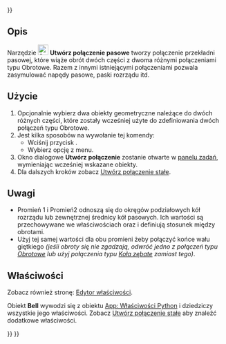 <languages/>

{{UnfinishedDocu{{#translation:}}}}

{{Docnav/pl
|[[Assembly_CreateJointGears/pl|Utwórz połączenie kół zębatych]]
|[[Assembly_Preferences/pl|Ustawienia]]
|[[Assembly_Workbench/pl|środowisko pracy Złożenie]]
|IconL=Assembly_CreateJointGears.svg
|IconR=
|IconC=Workbench_Assembly.svg
}}

<div class="mw-translate-fuzzy">
{{GuiCommand/pl
|Name=Assembly CreateJointBelt
|Name/pl=Złożenie Utwórz połączenie pasowe
|MenuLocation=Złożenie → Utwórz połączenie przekładni zębatej/pasowej → Utwórz połączenie pasowe
|Workbenches=[[Assembly_Workbench/pl|Złożenie]]
|Shortcut=
|Version=1.0
|SeeAlso=
}}
</div>

<span id="Description"></span>
==Opis==

Narzędzie [[Image:Assembly_CreateJointBelt.svg|24px]] '''Utwórz połączenie pasowe''' tworzy połączenie przekładni pasowej, które wiąże obrót dwóch części z dwoma różnymi połączeniami typu Obrotowe. Razem z innymi istniejącymi połączeniami pozwala zasymulować napędy pasowe, paski rozrządu itd.

<span id="Usage"></span>
==Użycie==

<div class="mw-translate-fuzzy">
# Opcjonalnie wybierz dwa obiekty geometryczne należące do dwóch różnych części, które zostały wcześniej użyte do zdefiniowania dwóch połączeń typu Obrotowe.
# Jest kilka sposobów na wywołanie tej komendy:
#* Wciśnij przycisk {{Button|[[Image:Assembly_CreateJointBelt.svg|16px]] [[Assembly_CreateJointBelt/pl|Utwórz połączenie pasowe]]}}.
#* Wybierz opcję {{MenuCommand|Złożenie → Utwórz połączenie przekładni zębatej / pasowej → [[Image:Assembly_CreateJointBelt.svg|16px]] Utwórz połączenie pasowe}} z menu.
# Okno dialogowe '''Utwórz połączenie''' zostanie otwarte w [[Task_panel/pl|panelu zadań]], wymieniając wcześniej wskazane obiekty.
# Dla dalszych kroków zobacz [[Assembly_CreateJointFixed/pl#Użycie|Utwórz połączenie stałe]].
</div>

<span id="Notes"></span>
==Uwagi==

* Promień 1 i Promień2 odnoszą się do okręgów podziałowych kół rozrządu lub zewnętrznej średnicy kół pasowych. Ich wartości są przechowywane we właściwościach {{PropertyData|Distance}} oraz {{PropertyData|Distance2}} i definiują stosunek między obrotami.
* Użyj tej samej wartości dla obu promieni żeby połączyć końce wału giętkiego ''(jeśli obroty się nie zgadzają, odwróć jedno z połączeń typu [[Assembly_CreateJointRevolute/pl|Obrotowe]] lub użyj połączenia typu [[Assembly_CreateJointGears/pl|Koła zębate]] zamiast tego)''.

<span id="Properties"></span>
==Właściwości==

Zobacz również stronę: [[Property_editor/pl|Edytor właściwości]].

Obiekt '''Bell''' wywodzi się z obiektu [[App_FeaturePython/pl|App: Właściwości Python]] i dziedziczy wszystkie jego właściwości. Zobacz [[Assembly_CreateJointFixed/pl#Właściwości|Utwórz połączenie stałe]] aby znaleźć dodatkowe właściwości.


{{Docnav/pl
|[[Assembly_CreateJointGears/pl|Utwórz połączenie kół zębatych]]
|[[Assembly_Preferences/pl|Ustawienia]]
|[[Assembly_Workbench/pl|środowisko pracy Złożenie]]
|IconL=Assembly_CreateJointGears.svg
|IconR=
|IconC=Workbench_Assembly.svg
}}

{{Assembly_Tools_navi{{#translation:}}}}
{{Userdocnavi{{#translation:}}}}